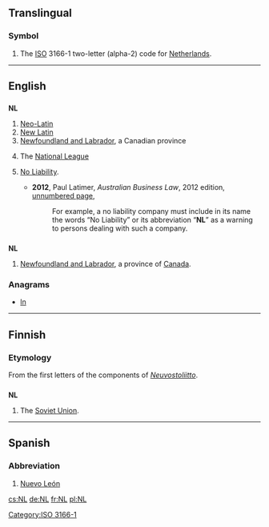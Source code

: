 {{also|.nl|nl|nl.|␤}}
==Translingual==

===Symbol===
{{head|mul|symbol}}
# The [[ISO]] 3166-1 two-letter (alpha-2) code for [[Netherlands]].

[[Category:ISO 3166-1]]
----

==English==

==={{initialism-old|en}}===
'''NL'''

# [[Neo-Latin]]
# [[New Latin]]
# [[Newfoundland and Labrador]], a Canadian province
# {{context|US|Canada|baseball|lang=en}} The [[National League]]
# {{context|Australia|business|legal|in a company name|lang=en}}[[no liability|No Liability]].
#* '''2012''', Paul Latimer, ''Australian Business Law'', 2012 edition, [http://books.google.com.au/books?id=FsGY43LveKoC&pg=PT1524&dq=%22nl%22+liability+australia+-intitle:%22%22+-inauthor:%22%22&hl=en&sa=X&ei=b1m_T-KQLqG3iQfto9G_Cg&redir_esc=y#v=onepage&q&f=false unnumbered page],
#*: For example, a no liability company must include in its name the words “No Liability” or its abbreviation “'''NL'''” as a warning to persons dealing with such a company.

==={{abbreviation-old|en}}===
'''NL'''

# [[Newfoundland and Labrador]], a province of [[Canada]].

===Anagrams===
* [[ln#English|ln]]

----

==Finnish==

===Etymology===
From the first letters of the components of ''[[Neuvostoliitto]]''.

==={{initialism-old|fi}}===
'''NL'''

# The [[Soviet Union]].

----

==Spanish==

===Abbreviation===
{{head|es|abbreviation}}

# [[Nuevo León]] {{gloss|Mexican state}}

[[cs:NL]]
[[de:NL]]
[[fr:NL]]
[[pl:NL]]